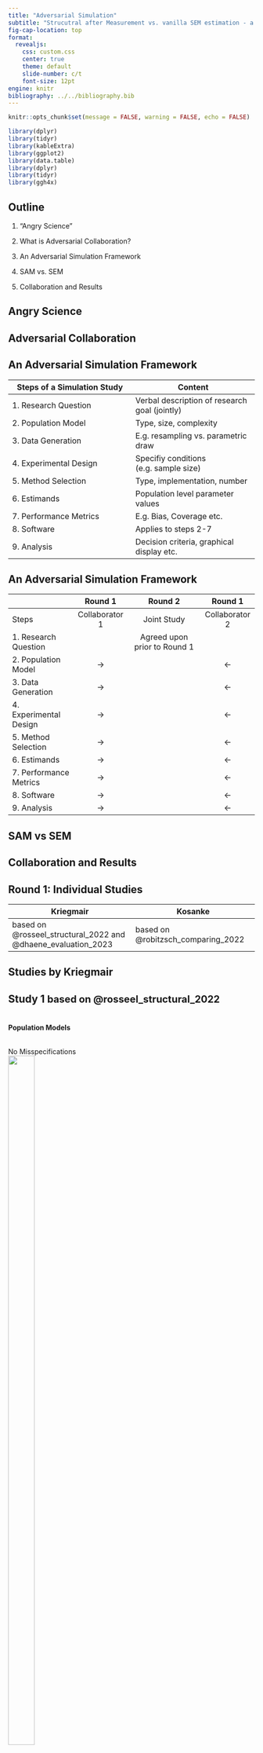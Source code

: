 ```yaml
---
title: "Adversarial Simulation"
subtitle: "Strucutral after Measurement vs. vanilla SEM estimation - a case study on adversarial collaboration for simulation studies"
fig-cap-location: top
format:
  revealjs:
    css: custom.css
    center: true
    theme: default
    slide-number: c/t
    font-size: 12pt
engine: knitr
bibliography: ../../bibliography.bib
---
```

```r
knitr::opts_chunk$set(message = FALSE, warning = FALSE, echo = FALSE)

library(dplyr)
library(tidyr)
library(kableExtra)
library(ggplot2)
library(data.table)
library(dplyr)
library(tidyr)
library(ggh4x)


```


## Outline {auto-animate=true}
1. "Angry Science"
2. What is Adversarial Collaboration?
3. An Adversarial Simulation Framework

4. SAM vs. SEM
5. Collaboration and Results

## Angry Science


## Adversarial Collaboration


## An Adversarial Simulation Framework

::: {.r-fit-text}
| Steps of a Simulation Study | Content |
|-----------------|-----------------|
| <span class="fragment">1. Research Question</span>    | <span class="fragment">Verbal description of research goal (jointly)</span>    |
| <span class="fragment">2. Population Model</span>   | <span class="fragment">Type, size, complexity</span> |
| <span class="fragment">3. Data Generation</span>    | <span class="fragment">E.g. resampling vs. parametric draw</span>    |
| <span class="fragment">4. Experimental Design</span>    | <span class="fragment">Specifiy conditions (e.g. sample size)</span>    |
| <span class="fragment">5. Method Selection</span>   | <span class="fragment">Type, implementation, number</span>    |
| <span class="fragment">6. Estimands</span>    | <span class="fragment">Population level parameter values</span>    |
| <span class="fragment">7. Performance Metrics</span>    | <span class="fragment">E.g. Bias, Coverage etc.</span>  |
| <span class="fragment">8. Software</span>    | <span class="fragment">Applies to steps 2-7</span>    |
| <span class="fragment">9. Analysis</span>    | <span class="fragment">Decision criteria, graphical display etc.</span>  |
:::

## An Adversarial Simulation Framework

::: {.r-fit-text}
|                     | Round 1         | Round 2               | Round 1         |
|---------------------|:---------------:|:---------------------:|:---------------:|
| Steps         | Collaborator 1  | Joint Study           | Collaborator 2  |
| 1. Research Question|                |  Agreed upon prior to Round 1 |                |
| 2. Population Model |→                |                       |←                |
| 3. Data Generation  |→                |                       |←                |
| 4. Experimental Design|→              |                       |←                |
| 5. Method Selection |→                |                       |←                |
| 6. Estimands        |→                |                       |←                |
| 7. Performance Metrics|→             |                       |←                |
| 8. Software         |→                |                       |←                |
| 9. Analysis         |→                |                       |←                |
:::


## SAM vs SEM

## Collaboration and Results

## Round 1: Individual Studies 
| Kriegmair | Kosanke |
|-----------------|-----------------|
| based on @rosseel_structural_2022 and @dhaene_evaluation_2023 | based on @robitzsch_comparing_2022  |

## Studies by Kriegmair

## Study 1 <span style="font-size: 20px;">based on @rosseel_structural_2022</span>

::: {.r-fit-text}
::: {layout="[20,60,20]"}

::: {.column width="0%"}
:::

::: {.column width="60%"}

#### Population Models

::: {layout="[[1,1], [1,1]]" layout-valign="top"}

::: {.column width="50%" .fragment}
No Misspecifications
![](figures/model1_1.svg){width="60%"}
:::

::: {.column width="50%" .fragment}
Cross Loadings
![](figures/model1_2.svg){width="60%"}
:::

::: {.column width="50%" .fragment}
Correlated Residuals
![](figures/model1_3.svg){width="80%"}
:::

::: {.column width="50%" .fragment}
Structural Misspecification
![](figures/model1_4.svg){width="60%"}
:::
:::
:::

::: {.column width="35%" .fragment}
#### Other Conditions:

- N: 100, 400, 6400
- Indicator reliability: 0.3, 0.5, 0.7

#### Methods:

- Vanilla SEM
- Global SAM
- Local SAM
- Local SAM with unweighted least squares

#### Performance Metrics:
- Bias of path estimates
- RMSE of path estimates
- Coverage of 95% CI for path estimates

:::
:::
:::

## Study 2 <span style="font-size: 20px;">based on @dhaene_evaluation_2023</span>

::: {.r-fit-text}
::: {layout="[[45,10,10,35]]" layout-align="top"}

::: {.column width="45%"}
::: {layout="[[1,1]]" layout-valign="top"}

::: {.column width="50%" .fragment}
#### 2.1:

- No measurement misspecifications
- estimated paths absent in population

![](figures/model2_1.svg){width="100%"}
:::

::: {.column width="50%" .fragment}
#### 2.2:

- Estimated paths absent in population
- <span style="color: orange;">In exogenous analysis model</span>
- <span style="color: green;">In endogenous analysis model
![](figures/model2_2.svg){width="100%"}
:::
:::
:::
::: {.column width="7%"}
<!-- Empty column for space -->
:::

::: {.column width="35%"}
::: {.fragment}
#### Other Conditions:

- N: 100, 400, 6400
- Indicator reliability: 0.3, 0.5, 0.7
- **$R^2$: 0.1, 0.4**
- **Measurement blocks: 3, 5**
:::


:::{.fragment}
#### Methods:

- Vanilla SEM
- Global SAM
- Local SAM
- Local SAM with unweighted least squares

### Repetitions: 
- 10000
:::

:::
:::
:::

## Studies by Kosanke <span style="font-size: 20px;">based on @robitzsch_comparing_2022</span>

![](figures/kosanke_studies_overview.png)

# Results of individual studies:

## Convergence Rate
::: {.r-fit-text}
| | Kriegmair | Kosanke |
|---------------------|-----------|---------|
| Verbal Dispute |low convergence rate of SEM| no convergence issues |
|Method selection|un-bounded ML SEM |bounded ML SEM |
|Analysis| condition-wise rates | global rate |
|| direct:<br>`lavInspect(fit, "converged")` | indirect:<br>`quietly(safely(simulation_study_))`|
:::

## Convergence Rate <span style="font-size: 20px;"> E.g.: Kriegmair Study 1:</span>

![](tables/convergence_rate_study1.png)



## Bias
::: {.r-fit-text}
| | Kriegmair | Kosanke |
|------|-----------|---------|
| Verbal Dispute |"SEM performes worse than SAM in low reliability x low sample size x misspecification"| "SAM generally did not outperform traditional SEM in small to moderate samples." <br> <br> "[under] unmodelled negative cross-loadings and residual correlations, SAM tended to perform worse than traditional SEM"|
|4. Experimental Design| N:100-6400 <br> Reliability via Θ <br> Positive misspecifications| N:50-100000 <br> Reliability via $\lambda$ <br> Negative misspecification (only in CFA)|
|5. Population Model |5-factor-SEM | 2-factor CFA & 5-factor SEM |
|6. Analysis |aggregated absolute values and parameter-wise | aggregated absolute values & aggregated relative bias |
:::
:::{.notes}
In Kosanke’s results, SAM appears to perform worse than traditional SEM under unmodeled negative cross-loadings and residual correlations. This happens because of bias cancellation in LSAM, particularly in small samples.

LSAM tends to have a negative small-sample bias, and when you ignore positive residual correlations, that introduces a positive bias. These two biases can accidentally cancel each other out, making LSAM seem more accurate than it really is.

However, this is a false perception of robustness, as LSAM performs inconsistently across different conditions, and in cases like unmodeled negative correlations, it actually does worse than SEM. Kosanke's study shows that SAM doesn’t generally outperform traditional SEM in small to moderate samples, especially when negative biases are present.
:::

## Bias <span style="font-size: 20px;"> E.g.: Kriegmair Study 1:</span>

![](tables/aggregated_bias_study1.png)

<span style="font-size: 20px;">absolute bias values aggregated across parameters, in all conditions</span>

## Collaboration
<div class="scrollable-table">
<table>
  <thead>
    <tr>
      <th></th>
      <th>Round 1</th>
      <th>Round 2</th>
      <th>Round 1</th>
    </tr>
  </thead>
  <tbody>
    <tr>
      <td><strong>Steps</strong></td>
      <td>Kriegmair</td>
      <td>Joint Study</td>
      <td>Kosanke</td>
    </tr>
    <tr>
      <td><strong>1. Research Question</strong></td>
      <td></td>
      <td class="fragment round-2" data-fragment-index="0">Jointly agreed upon prior to round 1</td>
      <td></td>
    </tr>
    <tr>
      <td><strong>2. Population Model</strong></td>
      <td class="round-1" data-round="2"><span>5-factor-SEM</span></td>
      <td class="fragment round-2" data-fragment-index="1">5-factor-SEM</td>
      <td class="round-1" data-round="2"><span>5-factor-SEM</span> <span class="fragment fade-grey" data-fragment-index="1">2-factor-CFA</span></td>
    </tr>
    <tr>
      <td><strong>3. Data Generation</strong></td>
      <td class="round-1" data-round="3"><span>parametric & normally distributed</span></td>
      <td class="fragment round-2" data-fragment-index="2">parametric & normally distributed</td>
      <td class="round-1" data-round="3"><span>parametric & normally distributed</span></td>
    </tr>
    <tr>
      <td><strong>4. Experimental Design</strong></td>
      <td class="round-1" data-round="4">Misspecifications <br> N: 100 - 6400 <br> <span>Reliability via Θ</span></td>
      <td class="fragment round-2" data-fragment-index="3">Misspecifications <br> N: 50 - 100000 <br> Reliability via λ</td>
      <td class="round-1" data-round="4">Misspecifications <br> N: 50 - 100000 <br> Reliability via λ</td>
    </tr>
    <tr>
      <td><strong>5. Method Selection</strong></td>
      <td class="round-1" data-round="5">SEM, gSAM, lSAM <br> <span>(all ML)</span></td>
      <td class="fragment round-2" data-fragment-index="4">SEM, gSAM, lSAM <br> (ML & ULS)</td>
      <td class="round-1" data-round="5">SEM, gSAM, lSAM <br> (ML & ULS)</td>
    </tr>
    <tr>
      <td><strong>6. Estimands</strong></td>
      <td class="round-1" data-round="6"><span>β: Fixed at 0.1 or varied via R²</span></td>
      <td class="fragment round-2" data-fragment-index="5">β or φ: Fixed at 0.1 <br> or varied between 0.1 and 0.8</td>
      <td class="round-1" data-round="6">β or φ: Fixed at 0.1 <br> or varied between 0.1 and 0.8</td>
    </tr>
    <tr>
      <td><strong>7. Performance Metrics</strong></td>
      <td class="round-1" data-round="7"><span>Absolute & relative bias <br> RMSE</span> <span>95% CI coverage <br> Convergence & <br> Improper Solutions</span></td>
      <td class="fragment round-2" data-fragment-index="6">Absolute & relative bias <br> RMSE</td>
      <td class="round-1" data-round="7">Absolute & relative bias <br> RMSE</td>
    </tr>
    <tr>
      <td><strong>8. Software</strong></td>
      <td class="round-1" data-round="8"><span>lavaan::simulateData()</span></td>
      <td class="fragment round-2" data-fragment-index="7">lavaan::simulateData()</td>
      <td class="round-1" data-round="8">lavaan::simulateData()</td>
    </tr>
    <tr>
      <td><strong>9. Analysis</strong></td>
      <td class="round-1" data-round="9"><span>parameter-wise & <br> aggregated across parameters, heatmaps</span></td>
      <td class="fragment round-2" data-fragment-index="8">aggregated across, <br> tables, decision criteria</td>
      <td class="round-1" data-round="9">aggregated across, <br> tables, decision criteria</td>
    </tr>
  </tbody>
</table>
</div>

<style>
  .scrollable-table {
    max-height: 70vh;
    overflow-y: auto;
    font-size: 0.7em;
  }
  .scrollable-table table {
    border-collapse: collapse;
    width: 100%;
  }
  .scrollable-table th, .scrollable-table td {
    border: 1px solid #ddd;
    padding: 8px;
    text-align: left;
  }
  .scrollable-table th {
    background-color: #f2f2f2;
    position: sticky;
    top: 0;
  }
  .fade-grey {
    color: #888;
    transition: color 0.5s ease;
  }
  .fade-bold {
    font-weight: bold;
    transition: font-weight 0.5s ease;
  }
  .hidden {
    display: none;
  }
</style>

<script>
document.addEventListener('DOMContentLoaded', (event) => {
  let round1Elements = document.querySelectorAll('.round-1');
  let round2Elements = document.querySelectorAll('.round-2');

  round1Elements.forEach((element, index) => {
    element.addEventListener('click', () => {
      let round = element.getAttribute('data-round');

      // Show corresponding Round 2 element
      round2Elements.forEach((round2Element) => {
        if (round2Element.getAttribute('data-fragment-index') === round) {
          round2Element.classList.remove('hidden');
        }
      });

      // Update the styling of Round 1 text (bold or grey)
      round1Elements.forEach((el) => {
        if (el.getAttribute('data-round') === round) {
          el.querySelectorAll('span').forEach(span => span.classList.add('fade-bold'));
        } else {
          el.querySelectorAll('span').forEach(span => span.classList.add('fade-grey'));
        }
      });
    });
  });
});
</script>
:::{.notes}
Adjusting the $\Theta$ matrix directly controls reliability by manipulating measurement error, aligning with its definition as the proportion of variance explained by the latent factor. Modulating $\lambda$ indirectly affects reliability but conflates factor strength with error variance, making it less precise in controlling reliability by definition.
:::





## References